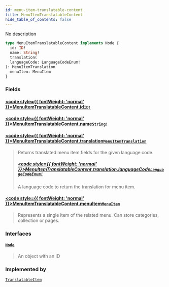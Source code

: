 ```yaml
---
id: menu-item-translatable-content
title: MenuItemTranslatableContent
hide_table_of_contents: false
---
```








No description

```graphql
type MenuItemTranslatableContent implements Node {
  id: ID!
  name: String!
  translation(
  languageCode: LanguageCodeEnum!
): MenuItemTranslation
  menuItem: MenuItem
}
```


### Fields

#### [<code style={{ fontWeight: 'normal' }}>MenuItemTranslatableContent.<b>id</b></code>](#)<Bullet />[`ID!`](../../../developer/api-reference/scalars/id) <Badge class="secondary" text="non-null"/> <Badge class="secondary" text="scalar"/>
> 
> 

#### [<code style={{ fontWeight: 'normal' }}>MenuItemTranslatableContent.<b>name</b></code>](#)<Bullet />[`String!`](../../../developer/api-reference/scalars/string) <Badge class="secondary" text="non-null"/> <Badge class="secondary" text="scalar"/>
> 
> 

#### [<code style={{ fontWeight: 'normal' }}>MenuItemTranslatableContent.<b>translation</b></code>](#)<Bullet />[`MenuItemTranslation`](../../../developer/api-reference/objects/menu-item-translation) <Badge class="secondary" text="object"/>
> Returns translated menu item fields for the given language code.
> ##### [<code style={{ fontWeight: 'normal' }}>MenuItemTranslatableContent.translation.<b>languageCode</b></code>](#)<Bullet />[`LanguageCodeEnum!`](../../../developer/api-reference/enums/language-code-enum) <Badge class="secondary" text="non-null"/> <Badge class="secondary" text="enum"/>
> A language code to return the translation for menu item.
> 

#### [<code style={{ fontWeight: 'normal' }}>MenuItemTranslatableContent.<b>menuItem</b></code>](#)<Bullet />[`MenuItem`](../../../developer/api-reference/objects/menu-item) <Badge class="secondary" text="object"/>
> Represents a single item of the related menu. Can store categories, collection or pages.
> 

### Interfaces

#### [`Node`](../../../developer/api-reference/interfaces/node) <Badge class="secondary" text="interface"/>
> An object with an ID
> 



### Implemented by

[`TranslatableItem`](../../../developer/api-reference/unions/translatable-item)  <Badge class="secondary" text="union"/>



